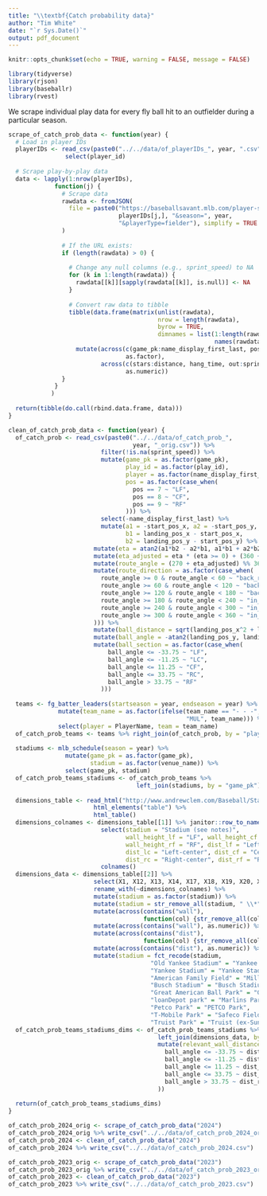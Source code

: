 ```yaml
---
title: "\\textbf{Catch probability data}"
author: "Tim White"
date: "`r Sys.Date()`"
output: pdf_document
---
```


```r
knitr::opts_chunk$set(echo = TRUE, warning = FALSE, message = FALSE)
```

```r
library(tidyverse)
library(rjson)
library(baseballr)
library(rvest)
```



We scrape individual play data for every fly ball hit to an outfielder during a particular season.

```r
scrape_of_catch_prob_data <- function(year) {
  # Load in player IDs
  playerIDs <- read_csv(paste0("../../data/of_playerIDs_", year, ".csv")) %>%
                select(player_id)
  
  # Scrape play-by-play data
  data <- lapply(1:nrow(playerIDs),
             function(j) {
               # Scrape data
               rawdata <- fromJSON(
                 file = paste0("https://baseballsavant.mlb.com/player-services/range?playerId=",
                               playerIDs[j,], "&season=", year,
                               "&playerType=fielder"), simplify = TRUE
               )
               
               # If the URL exists:
               if (length(rawdata) > 0) {
                 
                 # Change any null columns (e.g., sprint_speed) to NA
                 for (k in 1:length(rawdata)) {
                   rawdata[[k]][sapply(rawdata[[k]], is.null)] <- NA
                 }
                 
                 # Convert raw data to tibble
                 tibble(data.frame(matrix(unlist(rawdata),
                                          nrow = length(rawdata), 
                                          byrow = TRUE,
                                          dimnames = list(1:length(rawdata),
                                                          names(rawdata[[1]]))))) %>%
                   mutate(across(c(game_pk:name_display_first_last, pos),
                                 as.factor),
                          across(c(stars:distance, hang_time, out:sprint_speed),
                                 as.numeric))
               }
             }
            )
  
  return(tibble(do.call(rbind.data.frame, data)))
}
```

```r
clean_of_catch_prob_data <- function(year) {
  of_catch_prob <- read_csv(paste0("../../data/of_catch_prob_",
                                   year, "_orig.csv")) %>%
                          filter(!is.na(sprint_speed)) %>%
                          mutate(game_pk = as.factor(game_pk),
                                 play_id = as.factor(play_id),
                                 player = as.factor(name_display_first_last),
                                 pos = as.factor(case_when(
                                   pos == 7 ~ "LF",
                                   pos == 8 ~ "CF",
                                   pos == 9 ~ "RF"
                                 ))) %>%
                          select(-name_display_first_last) %>%
                          mutate(a1 = -start_pos_x, a2 = -start_pos_y,
                                 b1 = landing_pos_x - start_pos_x,
                                 b2 = landing_pos_y - start_pos_y) %>%
                        mutate(eta = atan2(a1*b2 - a2*b1, a1*b1 + a2*b2) * 180/pi) %>%
                        mutate(eta_adjusted = eta * (eta >= 0) + (360 + eta) * (eta < 0)) %>%
                        mutate(route_angle = (270 + eta_adjusted) %% 360) %>%
                        mutate(route_direction = as.factor(case_when(
                          route_angle >= 0 & route_angle < 60 ~ "back_right",
                          route_angle >= 60 & route_angle < 120 ~ "back_middle",
                          route_angle >= 120 & route_angle < 180 ~ "back_left",
                          route_angle >= 180 & route_angle < 240 ~ "in_left",
                          route_angle >= 240 & route_angle < 300 ~ "in_middle",
                          route_angle >= 300 & route_angle < 360 ~ "in_right",
                        ))) %>%
                        mutate(ball_distance = sqrt(landing_pos_x^2 + landing_pos_y^2)) %>%
                        mutate(ball_angle = -atan2(landing_pos_y, landing_pos_x) * 180 / pi + 90) %>%
                        mutate(ball_section = as.factor(case_when(
                            ball_angle <= -33.75 ~ "LF",
                            ball_angle <= -11.25 ~ "LC",
                            ball_angle <= 11.25 ~ "CF",
                            ball_angle <= 33.75 ~ "RC",
                            ball_angle > 33.75 ~ "RF"
                          )))
  
  teams <- fg_batter_leaders(startseason = year, endseason = year) %>%
              mutate(team_name = as.factor(ifelse(team_name == "- - -",
                                                  "MUL", team_name))) %>%
              select(player = PlayerName, team = team_name)
  of_catch_prob_teams <- teams %>% right_join(of_catch_prob, by = "player")
  
  stadiums <- mlb_schedule(season = year) %>%
                mutate(game_pk = as.factor(game_pk),
                       stadium = as.factor(venue_name)) %>%
                select(game_pk, stadium)
  of_catch_prob_teams_stadiums <- of_catch_prob_teams %>%
                                    left_join(stadiums, by = "game_pk")
  
  dimensions_table <- read_html("http://www.andrewclem.com/Baseball/Stadium_statistics.html") %>%
                        html_elements("table") %>%
                        html_table()
  dimensions_colnames <- dimensions_table[[1]] %>% janitor::row_to_names(row_number=1) %>%
                          select(stadium = "Stadium (see notes)",
                                 wall_height_lf = "LF", wall_height_cf = "CF",
                                 wall_height_rf = "RF", dist_lf = "Left field",
                                 dist_lc = "Left-center", dist_cf = "Center field",
                                 dist_rc = "Right-center", dist_rf = "Right field") %>%
                          colnames()
  dimensions_data <- dimensions_table[[2]] %>%
                        select(X1, X12, X13, X14, X17, X18, X19, X20, X21) %>%
                        rename_with(~dimensions_colnames) %>%
                        mutate(stadium = as.factor(stadium)) %>%
                        mutate(stadium = str_remove_all(stadium, " \\*")) %>%
                        mutate(across(contains("wall"),
                                      function(col) {str_remove_all(col, "[()\\[\\]]")})) %>%
                        mutate(across(contains("wall"), as.numeric)) %>%
                        mutate(across(contains("dist"),
                                      function(col) {str_remove_all(col, "[()\\[\\]]")})) %>%
                        mutate(across(contains("dist"), as.numeric)) %>%
                        mutate(stadium = fct_recode(stadium,
                                        "Old Yankee Stadium" = "Yankee Stadium",
                                        "Yankee Stadium" = "Yankee Stadium II",
                                        "American Family Field" = "Miller Park",
                                        "Busch Stadium" = "Busch Stadium III",
                                        "Great American Ball Park" = "Great American Ballpark",
                                        "loanDepot park" = "Marlins Park",
                                        "Petco Park" = "PETCO Park",
                                        "T-Mobile Park" = "Safeco Field",
                                        "Truist Park" = "Truist (ex-SunTrust) Park"))
  of_catch_prob_teams_stadiums_dims <- of_catch_prob_teams_stadiums %>%
                                          left_join(dimensions_data, by = "stadium") %>%
                                          mutate(relevant_wall_distance = case_when(
                                            ball_angle <= -33.75 ~ dist_lf,
                                            ball_angle <= -11.25 ~ dist_lc,
                                            ball_angle <= 11.25 ~ dist_cf,
                                            ball_angle <= 33.75 ~ dist_rc,
                                            ball_angle > 33.75 ~ dist_rf
                                          ))
  
  return(of_catch_prob_teams_stadiums_dims)
}
```

```r
of_catch_prob_2024_orig <- scrape_of_catch_prob_data("2024")
of_catch_prob_2024_orig %>% write_csv("../../data/of_catch_prob_2024_orig.csv")
of_catch_prob_2024 <- clean_of_catch_prob_data("2024")
of_catch_prob_2024 %>% write_csv("../../data/of_catch_prob_2024.csv")

of_catch_prob_2023_orig <- scrape_of_catch_prob_data("2023")
of_catch_prob_2023_orig %>% write_csv("../../data/of_catch_prob_2023_orig.csv")
of_catch_prob_2023 <- clean_of_catch_prob_data("2023")
of_catch_prob_2023 %>% write_csv("../../data/of_catch_prob_2023.csv")
```




